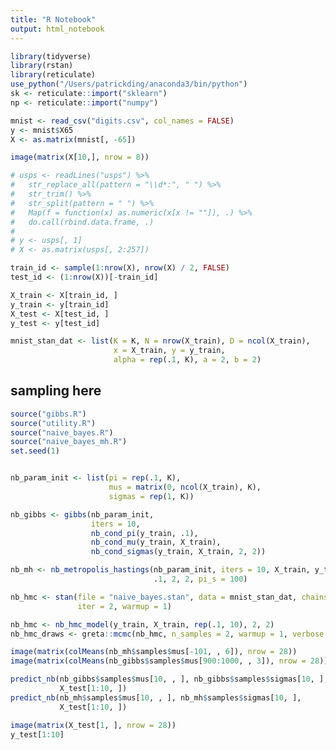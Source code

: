 ```yaml
---
title: "R Notebook"
output: html_notebook
---
```


```r
library(tidyverse)
library(rstan)
library(reticulate)
use_python("/Users/patrickding/anaconda3/bin/python")
sk <- reticulate::import("sklearn")
np <- reticulate::import("numpy")
```

```r
mnist <- read_csv("digits.csv", col_names = FALSE)
y <- mnist$X65
X <- as.matrix(mnist[, -65])

image(matrix(X[10,], nrow = 8))

# usps <- readLines("usps") %>%
#   str_replace_all(pattern = "\\d*:", " ") %>%
#   str_trim() %>%
#   str_split(pattern = " ") %>%
#   Map(f = function(x) as.numeric(x[x != ""]), .) %>%
#   do.call(rbind.data.frame, .)
# 
# y <- usps[, 1]
# X <- as.matrix(usps[, 2:257])

train_id <- sample(1:nrow(X), nrow(X) / 2, FALSE)
test_id <- (1:nrow(X))[-train_id]

X_train <- X[train_id, ]
y_train <- y[train_id]
X_test <- X[test_id, ]
y_test <- y[test_id]

mnist_stan_dat <- list(K = K, N = nrow(X_train), D = ncol(X_train), 
                       x = X_train, y = y_train,
                       alpha = rep(.1, K), a = 2, b = 2)
```


## sampling here

```r
source("gibbs.R")
source("utility.R")
source("naive_bayes.R")
source("naive_bayes_mh.R")
set.seed(1)


nb_param_init <- list(pi = rep(.1, K), 
                      mus = matrix(0, ncol(X_train), K),
                      sigmas = rep(1, K))

nb_gibbs <- gibbs(nb_param_init,
                  iters = 10,
                  nb_cond_pi(y_train, .1), 
                  nb_cond_mu(y_train, X_train), 
                  nb_cond_sigmas(y_train, X_train, 2, 2))

nb_mh <- nb_metropolis_hastings(nb_param_init, iters = 10, X_train, y_train, 
                                .1, 2, 2, pi_s = 100)

nb_hmc <- stan(file = "naive_bayes.stan", data = mnist_stan_dat, chains = 1,
               iter = 2, warmup = 1)

nb_hmc <- nb_hmc_model(y_train, X_train, rep(.1, 10), 2, 2)
nb_hmc_draws <- greta::mcmc(nb_hmc, n_samples = 2, warmup = 1, verbose = TRUE)

image(matrix(colMeans(nb_mh$samples$mus[-101, , 6]), nrow = 28))
image(matrix(colMeans(nb_gibbs$samples$mus[900:1000, , 3]), nrow = 28))
```

```r
predict_nb(nb_gibbs$samples$mus[10, , ], nb_gibbs$samples$sigmas[10, ],
           X_test[1:10, ])
predict_nb(nb_mh$samples$mus[10, , ], nb_mh$samples$sigmas[10, ],
           X_test[1:10, ])

image(matrix(X_test[1, ], nrow = 28))
y_test[1:10]
```

